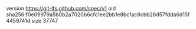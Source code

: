 version https://git-lfs.github.com/spec/v1
oid sha256:f0e09979a5b0b2a7020b6cfc1ee2bb1e8bc1ac8cbb26d57fdda6d15f4459741d
size 37747
